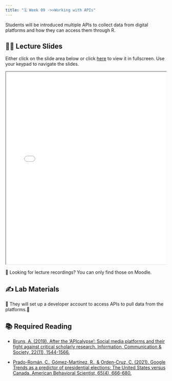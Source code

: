 ```yaml
---
title: "🗓️ Week 09 ->>Working with APIs"
---
```


Students will be introduced multiple APIs to collect data from digital platforms and how they can access them through R.

## 👨‍🏫 Lecture Slides

Either click on the slide area below or click [here](slides9.qmd) to view it in fullscreen. Use your keypad to navigate the slides.

::: {.container style="position: relative;overflow: hidden;width: 100%;min-height:600px;"}
<iframe src="slides9.html" style="position=absolute;top: 0;left: 0;bottom: 0;right: 0;width: 100%;min-height:600px;">

</iframe>
:::

🎥 Looking for lecture recordings? You can only find those on Moodle.

## ✍️ Lab Materials

🚧 They will set up a developer account to access APIs to pull data from the platforms.🚧

## 📚 Required Reading

- [Bruns, A. (2019). After the ‘APIcalypse’: Social media platforms and their fight against critical scholarly research. Information, Communication & Society, 22(11), 1544-1566.](https://doi.org/10.1080/1369118X.2019.1637447) 

- [Prado-Román, C., Gómez-Martínez, R., & Orden-Cruz, C. (2021). Google Trends as a predictor of presidential elections: The United States versus Canada. American Behavioral Scientist, 65(4), 666-680.](https://doi.org/10.1177/0002764220975067)
